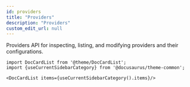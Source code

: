 ```yaml
---
id: providers
title: "Providers"
description: "Providers"
custom_edit_url: null
---
```




Providers API for inspecting, listing, and modifying providers and their configurations.



```mdx-code-block
import DocCardList from '@theme/DocCardList';
import {useCurrentSidebarCategory} from '@docusaurus/theme-common';

<DocCardList items={useCurrentSidebarCategory().items}/>
```
      